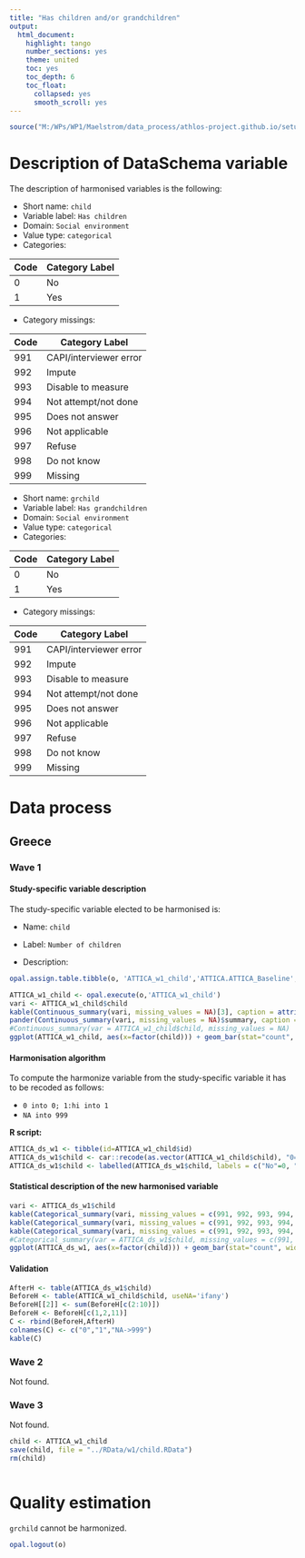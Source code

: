 ```yaml
---
title: "Has children and/or grandchildren"
output:
  html_document:
    highlight: tango
    number_sections: yes
    theme: united
    toc: yes
    toc_depth: 6
    toc_float:
      collapsed: yes
      smooth_scroll: yes
---
```


<!-- ########################################################## --> 

<!-- # Installation, loading packages -->
<!-- **R script:** -->

```r
source("M:/WPs/WP1/Maelstrom/data_process/athlos-project.github.io/setup_iago.r")
```

<!-- ########################################################## --> 



# Description of DataSchema variable

The description of harmonised variables is the following:

* Short name: `child`
* Variable label: `Has children`
* Domain: `Social environment`
* Value type: `categorical`
* Categories:

**Code** | **Category Label**
-------- | ------------------
0        | No
1        | Yes


* Category missings: 

**Code** | **Category Label**
----| ------------------
991 | CAPI/interviewer error
992 | Impute
993 | Disable to measure
994 | Not attempt/not done
995 | Does not answer
996 | Not applicable
997 | Refuse
998 | Do not know
999 | Missing

* Short name: `grchild`
* Variable label: `Has grandchildren`
* Domain: `Social environment`
* Value type: `categorical`
* Categories:

**Code** | **Category Label**
-------- | ------------------
0        | No
1        | Yes


* Category missings: 

**Code** | **Category Label**
----| ------------------
991 | CAPI/interviewer error
992 | Impute
993 | Disable to measure
994 | Not attempt/not done
995 | Does not answer
996 | Not applicable
997 | Refuse
998 | Do not know
999 | Missing



<!-- ########################################################## --> 

# Data process

## Greece

### Wave 1 

#### Study-specific variable description

The study-specific variable elected to be harmonised is:

* Name: `child`
* Label: `Number of children`

* Description:
```r
opal.assign.table.tibble(o, 'ATTICA_w1_child','ATTICA.ATTICA_Baseline', variables=list('child'), missings = TRUE)
```

```r
ATTICA_w1_child <- opal.execute(o,'ATTICA_w1_child')
vari <- ATTICA_w1_child$child
kable(Continuous_summary(vari, missing_values = NA)[3], caption = attributes(vari)$`spss::shortName`) 
pander(Continuous_summary(vari, missing_values = NA)$summary, caption = "Summary")
#Continuous_summary(var = ATTICA_w1_child$child, missing_values = NA)
ggplot(ATTICA_w1_child, aes(x=factor(child))) + geom_bar(stat="count", width=0.4, fill="steelblue") + xlab("Number of children") + ylab("Frequency")
```

#### Harmonisation algorithm
To compute the harmonize variable from the study-specific variable it has to be recoded as follows:

* `0 into 0; 1:hi into 1`
* `NA into 999`

**R script:**

```r
ATTICA_ds_w1 <- tibble(id=ATTICA_w1_child$id)
ATTICA_ds_w1$child <- car::recode(as.vector(ATTICA_w1_child$child), "0='0'; NA='999'; 1:hi='1'")
ATTICA_ds_w1$child <- labelled(ATTICA_ds_w1$child, labels = c("No"=0, "Yes"=1, "Missing"=999, "Do not know"=998, "Refuse"=997, "Not applicable"=996, "Don't answer"=995,  "Not attempt/not done/not yet recorded"=994, "Disable to measure"=993, "Impute"=992, "CAPI/interviewer error"=991))
```

#### Statistical description of the new harmonised variable
```r
vari <- ATTICA_ds_w1$child
kable(Categorical_summary(vari, missing_values = c(991, 992, 993, 994, 995, 996, 997, 998, 999))[3]) 
kable(Categorical_summary(vari, missing_values = c(991, 992, 993, 994, 995, 996, 997, 998, 999))[1], caption = "Category")
kable(Categorical_summary(vari, missing_values = c(991, 992, 993, 994, 995, 996, 997, 998, 999))[2], caption = "Type of missing")
#Categorical_summary(var = ATTICA_ds_w1$child, missing_values = c(991, 992, 993, 994, 995, 996, 997, 998, 999))
ggplot(ATTICA_ds_w1, aes(x=factor(child))) + geom_bar(stat="count", width=0.4, fill="steelblue") + xlab("Has children") + ylab("Frequency")
```

#### Validation
```r
AfterH <- table(ATTICA_ds_w1$child)
BeforeH <- table(ATTICA_w1_child$child, useNA='ifany')
BeforeH[[2]] <- sum(BeforeH[c(2:10)])
BeforeH <- BeforeH[c(1,2,11)]
C <- rbind(BeforeH,AfterH)
colnames(C) <- c("0","1","NA->999")
kable(C)
```


### Wave 2
Not found.

### Wave 3
Not found.


```r
child <- ATTICA_w1_child
save(child, file = "../RData/w1/child.RData")
rm(child)



```

# Quality estimation

`grchild` cannot be harmonized.

```r
opal.logout(o)
```

